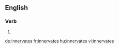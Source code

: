 ==English==

===Verb===
{{head|en}}

# {{en-third-person singular of|innervate}}

[[de:innervates]]
[[fr:innervates]]
[[hu:innervates]]
[[vi:innervates]]